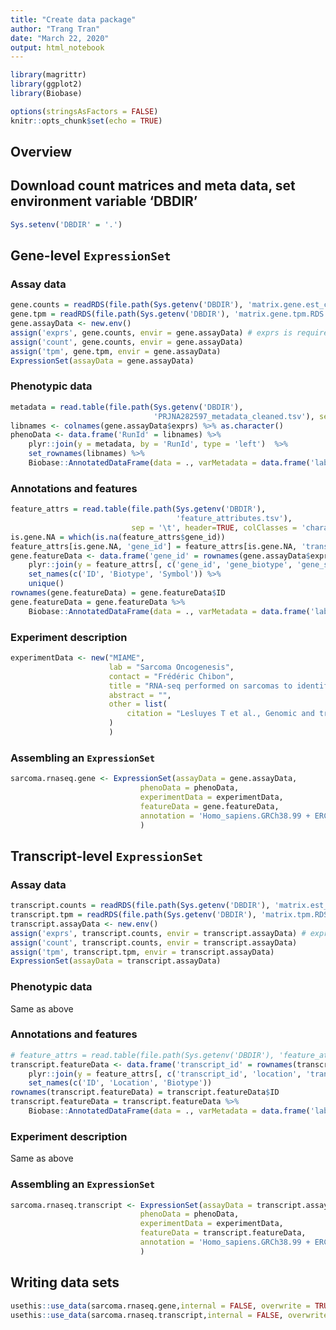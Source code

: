 ```yaml
---
title: "Create data package"
author: "Trang Tran"
date: "March 22, 2020"
output: html_notebook
---
```


```r
library(magrittr)
library(ggplot2)
library(Biobase)

options(stringsAsFactors = FALSE)
knitr::opts_chunk$set(echo = TRUE)
```

## Overview

## Download count matrices and meta data, set environment variable 'DBDIR'

```r
Sys.setenv('DBDIR' = '.')
```


## Gene-level `ExpressionSet`

### Assay data

```r
gene.counts = readRDS(file.path(Sys.getenv('DBDIR'), 'matrix.gene.est_counts.RDS'))
gene.tpm = readRDS(file.path(Sys.getenv('DBDIR'), 'matrix.gene.tpm.RDS'))
gene.assayData <- new.env()
assign('exprs', gene.counts, envir = gene.assayData) # exprs is required
assign('count', gene.counts, envir = gene.assayData)
assign('tpm', gene.tpm, envir = gene.assayData)
ExpressionSet(assayData = gene.assayData)
```

### Phenotypic data

```r
metadata = read.table(file.path(Sys.getenv('DBDIR'),
                                'PRJNA282597_metadata_cleaned.tsv'), sep = '\t', header = TRUE)
libnames <- colnames(gene.assayData$exprs) %>% as.character()
phenoData <- data.frame('RunId' = libnames) %>%
    plyr::join(y = metadata, by = 'RunId', type = 'left')  %>%
    set_rownames(libnames) %>%
    Biobase::AnnotatedDataFrame(data = ., varMetadata = data.frame('labelDescription' = colnames(.), row.names = colnames(.)))   
```

### Annotations and features

```r
feature_attrs = read.table(file.path(Sys.getenv('DBDIR'),
                                     'feature_attributes.tsv'),
                           sep = '\t', header=TRUE, colClasses = 'character')
is.gene.NA = which(is.na(feature_attrs$gene_id))
feature_attrs[is.gene.NA, 'gene_id'] = feature_attrs[is.gene.NA, 'transcript_id']
gene.featureData <- data.frame('gene_id' = rownames(gene.assayData$exprs)) %>%
    plyr::join(y = feature_attrs[, c('gene_id', 'gene_biotype', 'gene_symbol')], by = 'gene_id', type = 'left') %>%
    set_names(c('ID', 'Biotype', 'Symbol')) %>%
    unique() 
rownames(gene.featureData) = gene.featureData$ID
gene.featureData = gene.featureData %>%
    Biobase::AnnotatedDataFrame(data = ., varMetadata = data.frame('labelDescription' = colnames(.), row.names = colnames(.)))
```

### Experiment description

```r
experimentData <- new("MIAME",
                      lab = "Sarcoma Oncogenesis",
                      contact = "Frédéric Chibon",
                      title = "RNA-seq performed on sarcomas to identify various alterations",
                      abstract = "",
                      other = list(
                          citation = "Lesluyes T et al., Genomic and transcriptomic comparison of post-radiation versus sporadic sarcomas., Mod Pathol, 2019 Dec;32(12):1786-1794"
                      )
                      )
```

### Assembling an `ExpressionSet`

```r
sarcoma.rnaseq.gene <- ExpressionSet(assayData = gene.assayData,
                             phenoData = phenoData,
                             experimentData = experimentData,
                             featureData = gene.featureData,
                             annotation = 'Homo_sapiens.GRCh38.99 + ERCC-92'
                             )
```

## Transcript-level `ExpressionSet`

### Assay data

```r
transcript.counts = readRDS(file.path(Sys.getenv('DBDIR'), 'matrix.est_counts.RDS'))
transcript.tpm = readRDS(file.path(Sys.getenv('DBDIR'), 'matrix.tpm.RDS'))
transcript.assayData <- new.env()
assign('exprs', transcript.counts, envir = transcript.assayData) # exprs is required
assign('count', transcript.counts, envir = transcript.assayData)
assign('tpm', transcript.tpm, envir = transcript.assayData)
ExpressionSet(assayData = transcript.assayData)
```

### Phenotypic data

Same as above

### Annotations and features

```r
# feature_attrs = read.table(file.path(Sys.getenv('DBDIR'), 'feature_attributes.tsv'), sep = '\t', header=TRUE, colClasses = 'character')
transcript.featureData <- data.frame('transcript_id' = rownames(transcript.assayData$exprs)) %>%
    plyr::join(y = feature_attrs[, c('transcript_id', 'location', 'transcript_biotype')], by = 'transcript_id', type = 'left') %>%
    set_names(c('ID', 'Location', 'Biotype'))
rownames(transcript.featureData) = transcript.featureData$ID
transcript.featureData = transcript.featureData %>%
    Biobase::AnnotatedDataFrame(data = ., varMetadata = data.frame('labelDescription' = colnames(.), row.names = colnames(.)))
```

### Experiment description

Same as above

### Assembling an `ExpressionSet`

```r
sarcoma.rnaseq.transcript <- ExpressionSet(assayData = transcript.assayData,
                             phenoData = phenoData,
                             experimentData = experimentData,
                             featureData = transcript.featureData,
                             annotation = 'Homo_sapiens.GRCh38.99 + ERCC-92'
                             )
```

## Writing data sets

```r
usethis::use_data(sarcoma.rnaseq.gene,internal = FALSE, overwrite = TRUE)
usethis::use_data(sarcoma.rnaseq.transcript,internal = FALSE, overwrite = TRUE)
```

